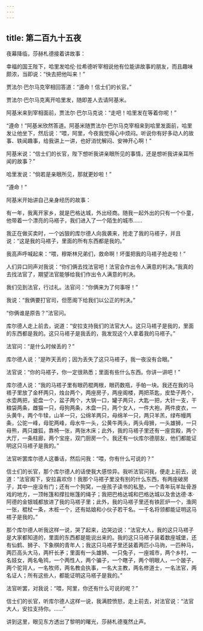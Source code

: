```yaml
---
---
---
```

title: 第二百九十五夜
---






夜幕降临，莎赫札德接着讲故事：





幸福的国王陛下，哈里发哈伦·拉希德听宰相说他有位能讲故事的朋友，而且趣味颇浓，当即说：“快去把他叫来！”

贾法尔·巴尔马克宰相回答道：“遵命！信士们的长官。”

贾法尔·巴尔马克离开哈里发，随即差人去请阿基米。

阿基米来到宰相面前，贾法尔·巴尔马克说：“走吧！哈里发在等着你呢！”

“遵命！”阿基米欣然答道。阿基米随贾法尔·巴尔马克宰相来到哈里发面前，哈里发让他坐下，然后说：“喂，阿里，今夜我觉得心中烦闷。听说你有好多动人的故事、轶闻趣事，给我讲上一讲，也好消忧解闷、安神开心啊！”

阿基米说：“信士们的长官，陛下想听我讲亲眼所见的事情，还是想听我讲亲耳所闻的故事？”

哈里发说：“倘若是亲眼所见，那就更妙啦！”

“遵命！”





阿基米开始讲自己亲身经历的故事：

有一年，我离开家乡，就是巴格达城，外出经商。随我一起外出的只有一个仆童，他带着一个漂亮的马褡子，我们进入了一个陌生的城市……

我正在做买卖时，一个凶狠的库尔德人向我袭来，抢走了我的马褡子，并且说：“这是我的马褡子，里面的所有东西都是我的。”

我高声呼喊起来：“喂，穆斯林兄弟们，救命啊！坏蛋把我的马褡子抢走啦！”

人们异口同声对我说：“你们俩去找法官吧！法官会作出令人满意的判决。”我真的去找法官了，期望法官能够给我们作出令人满意的判决。

我们见到法官，行过礼。法官问：“你俩来为了何事呀！”

我说：“我俩要打官司，但愿阁下给我们以公正的判决。”

“你俩谁是原告？”法官问。

库尔德人走上前去，说道：“安拉支持我们的法官大人。这只马褡子是我的，里面的东西都是我的。这只马褡子是我丢的，我发现这个人拿着我的马褡子。”

法官问：“是什么时候丢的？”

库尔德人说：“是昨天丢的；因为丢失了这只马褡子，我一夜没有合眼。”

法官说：“你的马褡子，你一定很熟悉；里面有些什么东西。你讲一讲吧！”

库尔德人说：“我的马褡子里有眼药棍两根，眼药数瓶，手帕一块。我还在我的马褡子里放了金杯两只，烛台两个，两座房子，两座阁楼，两把茶匙，皮垫子两个，水壶两把，瓷盘一个，盆子两个，大锅一口，罐子两只，大匙一把，大针一支，干粮袋两条，雌猫一只，母狗两条，木盘一只，两个女人，一件大袍，两件皮衣，一头黄牛，两个牛犊，山羊一只，公绵羊两只，母绵羊一只，两只羊羔，绿布幔两条，公驼一峰，母驼两峰，母水牛一头，公黄牛两头，两头母狮，一头雄狮，一只母熊，两只雄狐，靠椅一张，两张木床；此外，我的马褡子里还有一座宫殿，两个大厅，一条柱廊，两个宝座，双门厨房一个。我还有一伙库尔德朋友，他们都能证明这只马褡子是我的。”

法官听罢库尔德人这番话，然后问我：“喂，你有什么可说的？”

信士们的长官，那个库尔德人的话使我大感惊异。我听法官问我，便走上前去，说道：“法官阁下，安拉喜欢你！我那个马褡子里没有别的什么东西，有两座破房子，其中一座没有门；还有一个狗窝，一座孩子读书的私塾，一个青年玩羊趾骨游戏的地方，一顶帐篷和撑拉帐篷的绳子；我把巴格达城和巴格达城以及舍达德·本·阿德的金银城都放进了我的马褡子里；此外，我的马褡子里还有铁匠炉一个，渔网一张，棍杖一条，木桩一个，还有姑娘和小伙子若干名。一千名将领都能证明这马褡子是我的。”

那个库尔德人听我这样一说，哭了起来，边哭边说：“法官大人，我的这只马褡子是大家都知道的，里面的东西都是能说出来的。我的这只马褡子装着数座城堡，还有仙鹤、狮子、下象棋的青年人；我这只马褡子里还装着两匹小马驹，一匹种马，两匹高头大马，两杆长矛；里面有一头雄狮、一只兔子，一座城市，两个乡村，一名妓女，两名龟鸨，一个两性人，两个骗子，一个瞎子，两个明眼人，一个跛子，两个驼背人，一名牧师，两名教会执事，一名大主教，两名修道士，一名法官，两名证人；所有这些人，都能证明这马褡子是我的。”

法官听罢，对我说：“喂，阿里，你还有什么可说的呢？”

信士们的长官，听库尔德人这样一说，我满腔愤怒，走上前去，对法官说：“法官大人，安拉支持你。……”





讲到这里，眼见东方透出了黎明的曙光，莎赫札德戛然止声。
